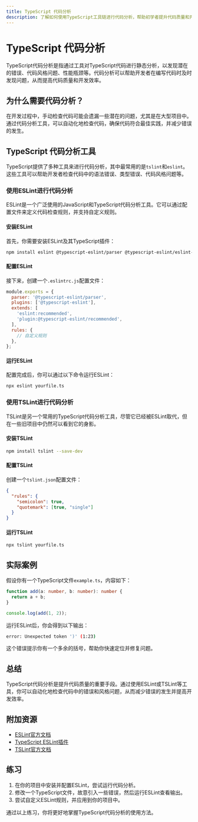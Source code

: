 ```yaml
---
title: TypeScript 代码分析
description: 了解如何使用TypeScript工具链进行代码分析，帮助初学者提升代码质量和开发效率。
---
```


# TypeScript 代码分析

TypeScript代码分析是指通过工具对TypeScript代码进行静态分析，以发现潜在的错误、代码风格问题、性能瓶颈等。代码分析可以帮助开发者在编写代码时及时发现问题，从而提高代码质量和开发效率。

## 为什么需要代码分析？

在开发过程中，手动检查代码可能会遗漏一些潜在的问题，尤其是在大型项目中。通过代码分析工具，可以自动化地检查代码，确保代码符合最佳实践，并减少错误的发生。

## TypeScript 代码分析工具

TypeScript提供了多种工具来进行代码分析，其中最常用的是`tslint`和`eslint`。这些工具可以帮助开发者检查代码中的语法错误、类型错误、代码风格问题等。

### 使用ESLint进行代码分析

ESLint是一个广泛使用的JavaScript和TypeScript代码分析工具。它可以通过配置文件来定义代码检查规则，并支持自定义规则。

#### 安装ESLint

首先，你需要安装ESLint及其TypeScript插件：

```bash
npm install eslint @typescript-eslint/parser @typescript-eslint/eslint-plugin --save-dev
```

#### 配置ESLint

接下来，创建一个`.eslintrc.js`配置文件：

```javascript
module.exports = {
  parser: '@typescript-eslint/parser',
  plugins: ['@typescript-eslint'],
  extends: [
    'eslint:recommended',
    'plugin:@typescript-eslint/recommended',
  ],
  rules: {
    // 自定义规则
  },
};
```

#### 运行ESLint

配置完成后，你可以通过以下命令运行ESLint：

```bash
npx eslint yourfile.ts
```

### 使用TSLint进行代码分析

TSLint是另一个常用的TypeScript代码分析工具，尽管它已经被ESLint取代，但在一些旧项目中仍然可以看到它的身影。

#### 安装TSLint

```bash
npm install tslint --save-dev
```

#### 配置TSLint

创建一个`tslint.json`配置文件：

```json
{
  "rules": {
    "semicolon": true,
    "quotemark": [true, "single"]
  }
}
```

#### 运行TSLint

```bash
npx tslint yourfile.ts
```

## 实际案例

假设你有一个TypeScript文件`example.ts`，内容如下：

```typescript
function add(a: number, b: number): number {
  return a + b;
}

console.log(add(1, 2));
```

运行ESLint后，你会得到以下输出：

```bash
error: Unexpected token ')' (1:23)
```

这个错误提示你有一个多余的括号，帮助你快速定位并修复问题。

## 总结

TypeScript代码分析是提升代码质量的重要手段。通过使用ESLint或TSLint等工具，你可以自动化地检查代码中的错误和风格问题，从而减少错误的发生并提高开发效率。

## 附加资源

- [ESLint官方文档](https://eslint.org/)
- [TypeScript ESLint插件](https://github.com/typescript-eslint/typescript-eslint)
- [TSLint官方文档](https://palantir.github.io/tslint/)

## 练习

1. 在你的项目中安装并配置ESLint，尝试运行代码分析。
2. 修改一个TypeScript文件，故意引入一些错误，然后运行ESLint查看输出。
3. 尝试自定义ESLint规则，并应用到你的项目中。

通过以上练习，你将更好地掌握TypeScript代码分析的使用方法。